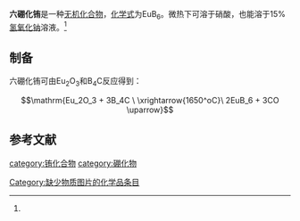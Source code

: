 {{chembox
| verifiedrevid = 
|   Name = 六硼化铕
|   ImageFile = 
|   ImageName = 
|   OtherNames = 
|   IUPACName = 
| Section1 = {{Chembox Identifiers
|   ChemSpiderID_Ref = {{chemspidercite|correct|chemspider}}
| ChemSpiderID = 
| PubChem = 
| InChI =
| InChIKey =
| SMILES = 
| StdInChI_Ref = {{stdinchicite|correct|chemspider}}
| StdInChI =
| StdInChIKey_Ref = {{stdinchicite|correct|chemspider}}
| StdInChIKey = 
| CASNo = 12008-05-8
| CASNo_Ref = {{cascite|correct|CAS}}
  }}
| Section2 = {{Chembox Properties
|   Formula = EuB<sub>6</sub>
|   MolarMass = 216.83
|   Appearance = 
|   Density = 
|   MeltingPt = 2660℃<ref name=zxj>郑学家. 金属硼化物与含硼合金. 化学工业出版社, 2012</ref>
|   BoilingPt = 
|   Solubility = 
|   Solvent =
|   SolubleOther = 
  }}
| Section7 = {{Chembox Hazards
|  EUHazardSymbol =
|  RPhrases =
|  SPhrases =
|  FlashPt = 
|  pKa = 
|  pKb = 
|  EUClass =
|  EUIndex = 
|  MainHazards = 
|  NFPA-H = 
|  NFPA-F = 
|  NFPA-R = 
|  NFPA-O = 
|  RSPhrases = 
|  Autoignition = 
|  ExploLimits = 
|  PEL = 
  }}
| Section8 = {{Chembox Related
|   Function = 
|   OtherFunctn = 
|   OtherAnions = 
|   OtherCations = [[六硼化镧|六硼化镧]]
|   OtherCpds = 
  }}
}}
'''六硼化铕'''是一种[[无机化合物|无机化合物]]，[[化学式|化学式]]为EuB<sub>6</sub>。微热下可溶于硝酸，也能溶于15%[[氢氧化钠|氢氧化钠]]溶液。<ref name=zxj />
==制备==
六硼化铕可由Eu<sub>2</sub>O<sub>3</sub>和B<sub>4</sub>C反应得到：
:<math>\mathrm{Eu_2O_3 + 3B_4C \ \xrightarrow{1650^oC}\ 2EuB_6 + 3CO \uparrow}</math>

==参考文献==
{{reflist}}

{{铕化合物}}
{{硼化物}}

[[category:铕化合物|category:铕化合物]]
[[category:硼化物|category:硼化物]]
[[Category:缺少物质图片的化学品条目|Category:缺少物质图片的化学品条目]]